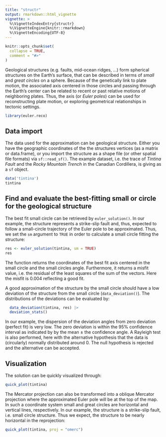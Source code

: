 ```yaml
---
title: "structr"
output: rmarkdown::html_vignette
vignette: >
  %\VignetteIndexEntry{structr}
  %\VignetteEngine{knitr::rmarkdown}
  %\VignetteEncoding{UTF-8}
---
```


```r
knitr::opts_chunk$set(
  collapse = TRUE,
  comment = "#>"
)
```

Geological structures (e.g. faults, mid-ocean ridges, ...)  form spherical structures on the Earth's surface, that can be described in terms of *small* and *great circles* on a sphere. Because of the genetically link to plate motion, the associated axis centered in those circles and passing through the Earth's center can be related to recent or past relative motions of neighboring plates. Thus, the axis (or *Euler poles*) can be used for reconstructing plate motion, or exploring geometrical relationships in tectonic settings.

```r
library(euler.reco)
```

## Data import

The data used for the approximation can be geological structure. Either you have the geographic coordinates of the the structures vertices (as a matrix or data.frame), or you import the structure as a shape file (or other spatial file formats) via `sf::read_sf()`. The example dataset, i.e. the trace of *Tintina Fault* and the *Rocky Mountain Trench* in the Canadian Cordillera, is giving as a `sf` object.
```r
data('tintina')
tintina
```
## Find and evaluate the best-fitting small or circle for the geological structure

The best fit small circle can be retrieved by `euler_solution()`. In our example, the structure represents a strike-slip fault and, thus, expected to follow a small-circle trajectory of the Euler pole to be approximated. Thus, we set the `sm` argument to `TRUE` in order to calculate a small circle fitting the structure:
```r
res <- euler_solution(tintina, sm = TRUE)
res
```
The function returns the coordinates of the best fit axis centered in the small circle and the small circles angle. 
Furthermore, it returns a misfit value, i.e. the residual of the least squares of the sum of the vectors. Here the misfit is $0.004$ reflecting a good fit.

A good approximation of the structure by the small circle should have a low deviation of the structure from the small circle (`data_deviation()`). The distributions of the deviations can be evaluated by:

```r
  data_deviation(tintina, res) |>
  deviation_stats()
```
In our example, the dispersion of the deviation angles from zero deviation (perfect fit) is very low. The zero deviation is within the 95% confidence interval as indicated by by the mean $\pm$ the confidence angle. A Rayleigh test is also performed, here with the alternative hypothesis that the data is (circularly) normally distributed around 0. The null hypothesis is rejected and the alternative can be accepted. 

## Visualization

The solution can be quickly visualized through:
```r
quick_plot(tintina)
```

The Mercator projection can also be transformed into a oblique Mercator projection where the approximated Euler pole will be at the top of the map. In such a coordinate system small and great circles are horizontal and vertical lines, respectively. In our example, the structure is a strike-slip fault, i.e. small circle structure. Thus we expect, the structure to be nearly horizontal in the reprojection:
```r
quick_plot(tintina, proj = "omerc")
```
